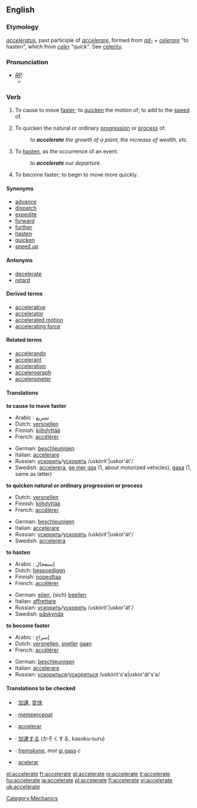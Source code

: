==English==

===Etymology===
{{L.}} ''[[acceleratus]]'', past participle of ''[[accelerare]]'', formed from ''[[ad-]]'' + ''[[celerare]]'' "to hasten", which from ''[[celer]]'' "quick". See [[celerity]].

===Pronunciation===
* ''[[RP]]:''
** {{IPA|/əkˈseləˌreɪt/}}

===Verb===
{{en-verb|accelerat|ing}}

# {{transitive}} To cause to move [[faster]]; to [[quicken]] the motion of; to add to the [[speed]] of.
# {{transitive}} To quicken the natural or ordinary [[progression]] or [[process]] of.
#: ''to '''accelerate''' the growth of a plant, the increase of wealth, etc.''
# {{transitive}} To [[hasten]], as the occurrence of an event.
#: ''to '''accelerate''' our departure''.
# {{intransitive}} To become faster; to begin to move more quickly.

====Synonyms====
* [[advance]]
* [[dispatch]]
* [[expedite]]
* [[forward]]
* [[further]]
* [[hasten]]
* [[quicken]]
* [[speed up]]

====Antonyms====
* [[decelerate]]
* [[retard]]

====Derived terms====
* [[accelerative]]
* [[accelerator]]
* [[accelerated motion]]
* [[accelerating force]]

====Related terms====
* [[accelerando]]
* [[accelerant]]
* [[acceleration]]
* [[accelerograph]]
* [[accelerometer]]

====Translations====
'''to cause to move faster'''
{{top}}
* Arabic : تسريع
* Dutch: [[versnellen]]
* Finnish: [[kiihdyttää]]
*French: [[accélérer]]
{{mid}}
* German: [[beschleunigen]]
* Italian: [[accelerare]]
*Russian: [[ускорить]]/[[ускорять]] /uskórit'|uskor'át'/ 
* Swedish: [[accelerera]], [[ge mer gas]] (1, about motorized vehicles), [[gasa]] (1, same as latter)
{{bottom}}

'''to quicken natural or ordinary progression or process'''
{{top}}
* Dutch: [[versnellen]]
* Finnish: [[kiihdyttää]]
*French: [[accélérer]]
{{mid}}
* German: [[beschleunigen]]
* Italian: [[accelerare]]
*Russian: [[ускорить]]/[[ускорять]] /uskórit'|uskor'át'/ 
* Swedish: [[accelerera]]
{{bottom}}

'''to hasten'''
{{top}}
* Arabic : إستعجال
* Dutch: [[bespoedigen]]
* Finnish: [[nopeuttaa]]
*French: [[accélérer]]
{{mid}}
* German: [[eilen]], (sich) [[beeilen]]
* Italian: [[affrettare]]
*Russian: [[ускорить]]/[[ускорять]] /uskórit'|uskor'át'/ 
* Swedish: [[påskynda]]
{{bottom}}

'''to become faster'''
{{top}}
* Arabic : إسراع
* Dutch: [[versnellen]], [[sneller]] [[gaan]]
*French: [[accélérer]]
{{mid}}
* German: [[beschleunigen]]
* Italian: [[accelerare]]
*Russian: [[ускориться]]/[[ускоряться]] /uskórit's'a|uskor'át's'a/ 
{{bottom}}

====Translations to be checked====
{{checktrans}}
*{{ttbc|Chinese}}: [[加速]], [[变快]]
*{{ttbc|Indonesian}}: [[cepat|mempercepat]]
*{{ttbc|Interlingua}}: [[accelerar]]
*{{ttbc|Japanese}}: [[加速]]する (かそくする, kasoku-suru)
*{{ttbc|Norwegian}}: [[fremskyne]], ''mot'' [[gi gass]] ''c''
*{{ttbc|Spanish}}: [[acelerar]]

[[Category:Mechanics]]

[[el:accelerate]]
[[fr:accelerate]]
[[gl:accelerate]]
[[io:accelerate]]
[[it:accelerate]]
[[hu:accelerate]]
[[ja:accelerate]]
[[pl:accelerate]]
[[fi:accelerate]]
[[vi:accelerate]]
[[uk:accelerate]]